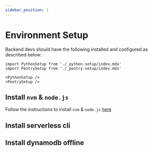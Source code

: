 ```yaml
---
sidebar_position: 1
---
```


# Environment Setup

Backend devs should have the following installed and configured as described below:

```mdx-code-block
import PythonSetup from './_python-setup/index.mdx'
import PeotrySetup from './_peotry-setup/index.mdx'

<PythonSetup />
<PeotrySetup />
```

## Install `nvm` & `node.js`

Follow the instructions to install `nvm` & `node.js` [here](/docs/getting-started/node-nvm)

## Install serverless cli

## Install dynamodb offline

